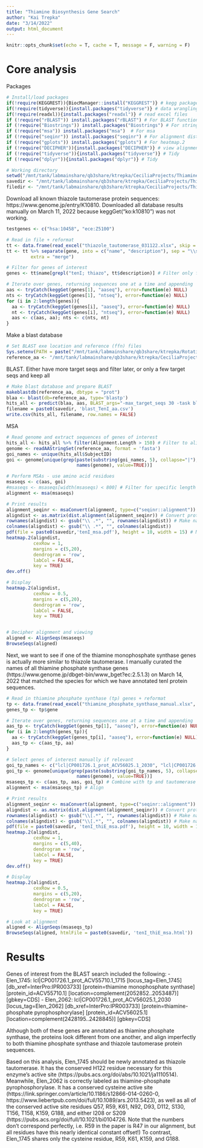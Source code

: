 ```yaml
---
title: "Thiamine Biosynthesis Gene Search"
author: "Kai Trepka"
date: "3/14/2022"
output: html_document
---
```


```r
knitr::opts_chunk$set(echo = T, cache = T, message = F, warning = F)
```

# Core analysis 

Packages 
```r
# Install/load packages
if(!require(KEGGREST)){BiocManager::install("KEGGREST")} # kegg package
if(!require(tidyverse)){install.packages("tidyverse")} # data wrangling
if(!require(readxl)){install.packages("readxl")} # read excel files
if (!require("rBLAST")) install.packages("rBLAST") # For BLAST functions
if (!require("Biostrings")) install.packages("Biostrings") # For strings
if (!require("msa")) install.packages("msa")  # For msa
if (!require("seqinr")) install.packages("seqinr") # For alignment distances
if (!require("gplots")) install.packages("gplots") # For heatmap.2
if (!require("DECIPHER")){install.packages("DECIPHER")} # view alignments
if (!require("tidyverse")){install.packages("tidyverse")} # Tidy
if (!require("dplyr")){install.packages("dplyr")} # Tidy

# Working directory
setwd("/mnt/tank/labmainshare/qb3share/ktrepka/CeciliaProjects/ThiamineBiosynthesis/")
savedir <- "/mnt/tank/labmainshare/qb3share/ktrepka/CeciliaProjects/ThiamineBiosynthesis/results/"
filedir <- "/mnt/tank/labmainshare/qb3share/ktrepka/CeciliaProjects/ThiamineBiosynthesis/"

```

Download all known thiazole tautomerase protein sequences: https://www.genome.jp/entry/K10810. Downloaded all database results manually on March 11, 2022 because keggGet("ko:k10810") was not working.

```r
testgenes <- c("hsa:10458", "ece:Z5100") 

# Read in file + reformat
tt <- data.frame(read_excel("thiazole_tautomerase_031122.xlsx", skip = 0))
tt <- tt %>% separate(gene, into = c("name", "description"), sep = "\\s",
         extra = "merge")

# Filter for genes of interest
genes <- tt$name[grepl("tenI; thiazo", tt$description)] # Filter only for thiazole tautomerase, not thiE or transcription regulators

# Iterate over genes, returning sequences one at a time and appending
aas <- tryCatch(keggGet(genes[1], "aaseq"), error=function(e) NULL)
nts <- tryCatch(keggGet(genes[1], "ntseq"), error=function(e) NULL)
for (i in 2:length(genes)){
  aa <- tryCatch(keggGet(genes[i], "aaseq"), error=function(e) NULL)
  nt <- tryCatch(keggGet(genes[i], "ntseq"), error=function(e) NULL)
  aas <- c(aas, aa); nts <- c(nts, nt)
}

```

Make a blast database
```r
# Set BLAST exe location and reference (ffn) files
Sys.setenv(PATH = paste("/mnt/tank/labmainshare/qb3share/ktrepka/RotationFiles/Siderophore_Sequences/ncbi_blast_2120/bin/", sep= ""))
reference_aa <- "/mnt/tank/labmainshare/qb3share/ktrepka/CeciliaProjects/ThiamineBiosynthesis/dsm2243_proteome_ncbi/elen_kegg_genome_ncbi.faa"
```

BLAST. Either have more target seqs and filter later, or only a few target seqs and keep all
```r
# Make blast database and prepare BLAST
makeblastdb(reference_aa, dbtype = "prot") 
blaa <- blast(db=reference_aa, type='blastp')
hits_all <- predict(blaa, aas, BLAST_args="-max_target_seqs 30 -task blastp")
filename = paste0(savedir, 'blast_TenI_aa.csv')
write.csv(hits_all, filename, row.names = FALSE)
```

MSA
```r
# Read genome and extract sequences of genes of interest
hits_all <- hits_all %>% filter(Alignment.Length > 150) # Filter to alignment length > 150
genome <- readAAStringSet(reference_aa, format = 'fasta')
goi_names <- unique(hits_all$SubjectID)
goi <- genome[unique(grep(paste(substring(goi_names, 5), collapse="|"), 
                          names(genome), value=TRUE))]

# Perform MSAs - use amino acid residues
msaseqs <- c(aas, goi)
#msaseqs <- msaseqs[width(msaseqs) < 800] # Filter for specific length
alignment <- msa(msaseqs)

# Print results
alignment_seqinr <- msaConvert(alignment, type=c("seqinr::alignment")) # Convert for interoperability 
aligndist <- as.matrix(dist.alignment(alignment_seqinr)) # Convert protein distance
rownames(aligndist) <- gsub("\\ .*", "", rownames(aligndist)) # Make names manageable
colnames(aligndist) <- gsub("\\ .*", "", colnames(aligndist))
pdf(file = paste0(savedir,'tenI_msa.pdf'), height = 10, width = 15) # Make graphics device and print
heatmap.2(aligndist, 
          cexRow = 1,
          margins = c(5,20), 
          dendrogram = 'row', 
          labCol = FALSE, 
          key = TRUE)
dev.off()

# Display
heatmap.2(aligndist, 
          cexRow = 0.5,
          margins = c(5,20), 
          dendrogram = 'row', 
          labCol = FALSE, 
          key = TRUE)


# Decipher alignment and viewing
aligned <- AlignSeqs(msaseqs)
BrowseSeqs(aligned)
```

Next, we want to see if one of the thiamine monophosphate synthase genes is actually more similar to thiazole tautomerase. I manually curated the names of all thiamine phosphate synthase genes (https://www.genome.jp/dbget-bin/www_bget?ec:2.5.1.3) on March 14, 2022 that matched the species for which we have annotated tenI protein sequences. 
```r
# Read in thiamine phosphate synthase (tp) genes + reformat
tp <- data.frame(read_excel("thiamine_phosphate_synthase_manual.xlsx", skip = 0))
genes_tp <- tp$gene

# Iterate over genes, returning sequences one at a time and appending
aas_tp <- tryCatch(keggGet(genes_tp[1], "aaseq"), error=function(e) NULL)
for (i in 2:length(genes_tp)){
  aa <- tryCatch(keggGet(genes_tp[i], "aaseq"), error=function(e) NULL)
  aas_tp <- c(aas_tp, aa)
}
```

```r
# Select genes of interest manually if relevant
goi_tp_names <- c("lcl|CP001726.1_prot_ACV56025.1_2030", "lcl|CP001726.1_prot_ACV55710.1_1715")
goi_tp <- genome[unique(grep(paste(substring(goi_tp_names, 5), collapse="|"), 
                          names(genome), value=TRUE))]
msaseqs_tp <- c(aas_tp, aas, goi_tp) # Combine with tp and tautomerase stringsets
alignment <- msa(msaseqs_tp) # Align

# Print results
alignment_seqinr <- msaConvert(alignment, type=c("seqinr::alignment")) # Convert for interoperability 
aligndist <- as.matrix(dist.alignment(alignment_seqinr)) # Convert protein distance
rownames(aligndist) <- gsub("\\[.*", "", rownames(aligndist)) # Make names manageable
colnames(aligndist) <- gsub("\\[.*", "", colnames(aligndist)) # Make names manageable
pdf(file = paste0(savedir, 'tenI_thiE_msa.pdf'), height = 10, width = 15) # Make graphics device and print
heatmap.2(aligndist, 
          cexRow = 1,
          margins = c(5,40), 
          dendrogram = 'row', 
          labCol = FALSE, 
          key = TRUE)
dev.off()

# Display
heatmap.2(aligndist, 
          cexRow = 0.5,
          margins = c(5,20), 
          dendrogram = 'row', 
          labCol = FALSE, 
          key = TRUE)

# Look at alignment
aligned <- AlignSeqs(msaseqs_tp)
BrowseSeqs(aligned, htmlFile = paste0(savedir, 'tenI_thiE_msa.html'))

```

# Results
Genes of interest from the BLAST search included the following: 
 - Elen_1745: lcl|CP001726.1_prot_ACV55710.1_1715 [locus_tag=Elen_1745] [db_xref=InterPro:IPR003733] [protein=thiamine monophosphate synthase] [protein_id=ACV55710.1] [location=complement(2052852..2053487)] [gbkey=CDS]
 - Elen_2062: lcl|CP001726.1_prot_ACV56025.1_2030 [locus_tag=Elen_2062] [db_xref=InterPro:IPR003733] [protein=thiamine-phosphate pyrophosphorylase] [protein_id=ACV56025.1] [location=complement(2428195..2428845)] [gbkey=CDS]
 
Although both of these genes are annotated as thiamine phosphate synthase, the proteins look different from one another, and align imperfectly to both thiamine phosphate synthase and thiazole tautomerase protein sequences. 

Based on this analysis, Elen_1745 should be newly annotated as thiazole tautomerase. It has the conserved H122 residue necessary for this enzyme's active site (https://pubs.acs.org/doi/abs/10.1021/ja1110514). Meanwhile, Elen_2062 is correctly labeled as thiamine-phosphate pyrophosphorylase. It has a conserved cysteine active site (https://link.springer.com/article/10.1186/s12866-014-0260-0, https://www.liebertpub.com/doi/full/10.1089/ars.2013.5423), as well as all of the conserved active site residues Q57, R59, K61, N92, D93, D112, S130, T156, T158, K159, G188, and either I208 or S209 (https://pubs.acs.org/doi/full/10.1021/bi0104726. Note that the numbers don't correspond perfectly, i.e. R59 in the paper is R47 in our alignment, but all residues have this nearly identical constant offset!) To contrast, Elen_1745 shares only the cysteine residue, R59, K61, K159, and G188.
